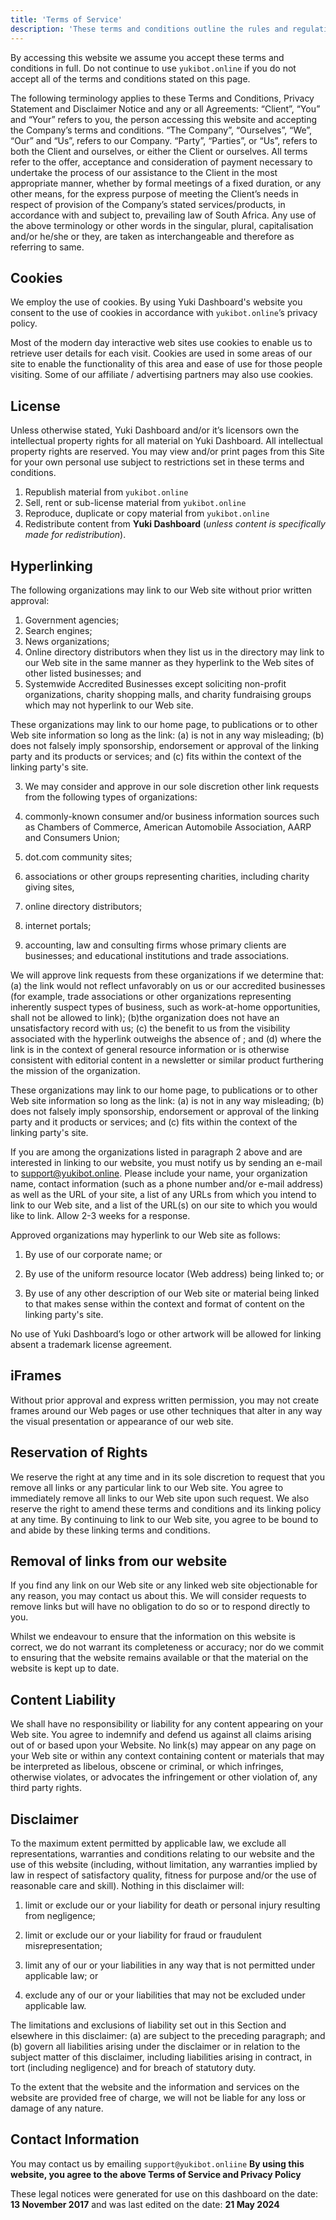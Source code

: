```yaml
---
title: 'Terms of Service'
description: 'These terms and conditions outline the rules and regulations for the use of Yuki and yukibot.online.'
---
```


By accessing this website we assume you accept these terms and conditions in full. Do not continue to use `yukibot.online` if you do not accept all of the terms and conditions stated on this page.

The following terminology applies to these Terms and Conditions, Privacy Statement and Disclaimer Notice and any or all Agreements: “Client”, “You” and “Your” refers to you, the person accessing this website and accepting the Company’s terms and conditions. “The Company”, “Ourselves”, “We”, “Our” and “Us”, refers to our Company. “Party”, “Parties”, or “Us”, refers to both the Client and ourselves, or either the Client or ourselves. All terms refer to the offer, acceptance and consideration of payment necessary to undertake the process of our assistance to the Client in the most appropriate manner, whether by formal meetings of a fixed duration, or any other means, for the express purpose of meeting the Client’s needs in respect of provision of the Company’s stated services/products, in accordance with and subject to, prevailing law of South Africa. Any use of the above terminology or other words in the singular, plural, capitalisation and/or he/she or they, are taken as interchangeable and therefore as referring to same.

## Cookies
We employ the use of cookies. By using Yuki Dashboard's website you consent to the use of cookies in accordance with `yukibot.online`’s privacy policy.

Most of the modern day interactive web sites use cookies to enable us to retrieve user details for each visit. Cookies are used in some areas of our site to enable the functionality of this area and ease of use for those people visiting. Some of our affiliate / advertising partners may also use cookies.

## License
Unless otherwise stated, Yuki Dashboard and/or it’s licensors own the intellectual property rights for all material on Yuki Dashboard. All intellectual property rights are reserved. You may view and/or print pages from this Site for your own personal use subject to restrictions set in these terms and conditions.

1. Republish material from `yukibot.online`
2. Sell, rent or sub-license material from `yukibot.online`
3. Reproduce, duplicate or copy material from `yukibot.online`
4. Redistribute content from **Yuki Dashboard** (<em>unless content is specifically made for redistribution</em>).


## Hyperlinking
The following organizations may link to our Web site without prior written approval:
 1. Government agencies;
 2. Search engines;
 3. News organizations;
 4. Online directory distributors when they list us in the directory may link to our Web site in the same manner as they hyperlink to the Web sites of other listed businesses; and
 5. Systemwide Accredited Businesses except soliciting non-profit organizations, charity shopping malls, and charity fundraising groups which may not hyperlink to our Web site.

These organizations may link to our home page, to publications or to other Web site information so long as the link: (a) is not in any way misleading; (b) does not falsely imply sponsorship, endorsement or approval of the linking party and its products or services; and (c) fits within the context of the linking party's site.

3. We may consider and approve in our sole discretion other link requests from the following types of organizations:

1. commonly-known consumer and/or business information sources such as Chambers of Commerce, American Automobile Association, AARP and Consumers Union;
2.  dot.com community sites;
3. associations or other groups representing charities, including charity giving sites,
4. online directory distributors;
5. internet portals;
6. accounting, law and consulting firms whose primary clients are businesses; and
educational institutions and trade associations.


We will approve link requests from these organizations if we determine that: (a) the link would not reflect unfavorably on us or our accredited businesses (for example, trade associations or other organizations representing inherently suspect types of business, such as work-at-home opportunities, shall not be allowed to link); (b)the organization does not have an unsatisfactory record with us; (c) the benefit to us from the visibility associated with the hyperlink outweighs the absence of ; and (d) where the link is in the context of general resource information or is otherwise consistent with editorial content in a newsletter or similar product furthering the mission of the organization.

These organizations may link to our home page, to publications or to other Web site information so long as the link: (a) is not in any way misleading; (b) does not falsely imply sponsorship, endorsement or approval of the linking party and it products or services; and (c) fits within the context of the linking party's site.

If you are among the organizations listed in paragraph 2 above and are interested in linking to our website, you must notify us by sending an e-mail to support@yukibot.online. Please include your name, your organization name, contact information (such as a phone number and/or e-mail address) as well as the URL of your site, a list of any URLs from which you intend to link to our Web site, and a list of the URL(s) on our site to which you would like to link. Allow 2-3 weeks for a response.


Approved organizations may hyperlink to our Web site as follows:
1. By use of our corporate name; or
2. By use of the uniform resource locator (Web address) being linked to; or

3. By use of any other description of our Web site or material being linked to that makes sense within the context and format of content on the linking party's site.

No use of Yuki Dashboard’s logo or other artwork will be allowed for linking absent a trademark license agreement.

## iFrames
Without prior approval and express written permission, you may not create frames around our Web pages or use other techniques that alter in any way the visual presentation or appearance of our web site.

## Reservation of Rights
We reserve the right at any time and in its sole discretion to request that you remove all links or any particular link to our Web site. You agree to immediately remove all links to our Web site upon such request. We also reserve the right to amend these terms and conditions and its linking policy at any time. By continuing to link to our Web site, you agree to be bound to and abide by these linking terms and conditions.

## Removal of links from our website
If you find any link on our Web site or any linked web site objectionable for any reason, you may contact us about this. We will consider requests to remove links but will have no obligation to do so or to respond directly to you.

Whilst we endeavour to ensure that the information on this website is correct, we do not warrant its completeness or accuracy; nor do we commit to ensuring that the website remains available or that the material on the website is kept up to date.


## Content Liability
We shall have no responsibility or liability for any content appearing on your Web site. You agree to indemnify and defend us against all claims arising out of or based upon your Website. No link(s) may appear on any page on your Web site or within any context containing content or materials that may be interpreted as libelous, obscene or criminal, or which infringes, otherwise violates, or advocates the infringement or other violation of, any third party rights.

## Disclaimer
To the maximum extent permitted by applicable law, we exclude all representations, warranties and conditions relating to our website and the use of this website (including, without limitation, any warranties implied by law in respect of satisfactory quality, fitness for purpose and/or the use of reasonable care and skill). Nothing in this disclaimer will:

1. limit or exclude our or your liability for death or personal injury resulting from negligence;
2. limit or exclude our or your liability for fraud or fraudulent misrepresentation;
3. limit any of our or your liabilities in any way that is not permitted under applicable law; or

4.    exclude any of our or your liabilities that may not be excluded under applicable law.

The limitations and exclusions of liability set out in this Section and elsewhere in this disclaimer: (a) are subject to the preceding paragraph; and (b) govern all liabilities arising under the disclaimer or in relation to the subject matter of this disclaimer, including liabilities arising in contract, in tort (including negligence) and for breach of statutory duty.

To the extent that the website and the information and services on the website are provided free of charge, we will not be liable for any loss or damage of any nature.


## Contact Information
You may contact us by emailing `support@yukibot.onliine`
**By using this website, you agree to the above Terms of Service and Privacy Policy**

 These legal notices were generated for use on this dashboard on the date: **13 November 2017** and was last edited on the date: **21 May 2024**

